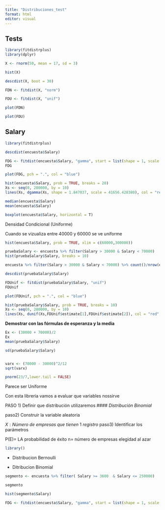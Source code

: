 ```yaml
---
title: "Distribuciones_test"
format: html
editor: visual
---
```


## Tests

```r
library(fitdistrplus)
library(dplyr)
```

```r
X <- rnorm(50, mean = 17, sd = 3)
```

```r
hist(X)
```

```r
descdist(X, boot = 30)
```

```r
FDN <- fitdist(X, "norm")
```

```r
FDU <- fitdist(X, "unif")
```

```r
plot(FDN)
```

```r
plot(FDU)
```

## Salary

```r
library(fitdistrplus)
```

```r
descdist(encuesta$Salary)
```

```r
FDG <- fitdist(encuesta$Salary, "gamma", start = list(shape = 1, scale = 2))
FDG
```

```r
plot(FDG, pch = ".", col = "blue")
```

```r
hist(encuesta$Salary, prob = TRUE, breaks = 20)
Xs <- seq(0, 280000, by = 10)
lines(Xs, dgamma(Xs, shape = 1.847037, scale = 41656.428380), col = "red")
```

```r
median(encuesta$Salary)
mean(encuesta$Salary)
```

```r
boxplot(encuesta$Salary, horizontal = T)
```

Densidad Condicional (Uniforme)

Cuando se vizualiza entre 40000 y 60000 se ve uniforme

```r
hist(encuesta$Salary, prob = TRUE, xlim = c(60000,300000))

pruebaSalary <- encuesta %>% filter(Salary > 30000 & Salary < 70000)
hist(pruebaSalary$Salary, breaks = 10)
```

```r
encuesta %>% filter(Salary > 30000 & Salary < 70000) %>% count()/nrow(encuesta)

```

```r
descdist(pruebaSalary$Salary)
```

```r
FDUnif <- fitdist(pruebaSalary$Salary, "unif")
FDUnif
```

```r
plot(FDUnif, pch = ".", col = "blue")
```

```r
hist(pruebaSalary$Salary, prob = TRUE, breaks = 10)
Xs <- seq(0, 280000, by = 10)
lines(Xs, dunif(Xs,FDUnif$estimate[1],FDUnif$estimate[2]), col = "red", lwd = 2)
```

**Demostrar con las fórmulas de esperanza y la media**

```r
Ex <- (30000 + 70000)/2
Ex
mean(pruebaSalary$Salary)
```

```r
sd(pruebaSalary$Salary)


varx <- (70000 - 30000)^2/12
sqrt(varx)
```

```r
pnorm(23/7,lower.tail = FALSE)
```

Parece ser Uniforme

Con esta libreria vamos a evaluar que variables nossirve

PASO 1) Definir que distribución utilizaremos \#### *Distribución Binomial*

paso2) Construir la variable aleatoria

$X: Número\ de\ empresas\ que\ tienen\ 1\ registro$ paso3) Identificar los parámetros

P(E)= LA probabilidad de éxito n= número de empresas elegidad al azar

```r
library()
```

-   Distribucion Bernoulli

-   Ditribucion Binomial

```r
segmento <- encuesta %>% filter( Salary >= 3600  & Salary <= 250000) 

segmento
```

```r
hist(segmento$Salary)
```

```r

FDG <- fitdist(encuesta$Salary, "gamma", start = list(shape = 1, scale = 2))
```

```         
```
